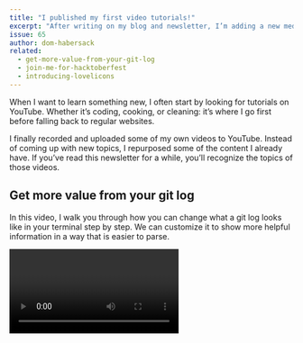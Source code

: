 ```yaml
---
title: "I published my first video tutorials!"
excerpt: "After writing on my blog and newsletter, I’m adding a new medium to my rotation. I’m taking some of my content and recording videos for it."
issue: 65
author: dom-habersack
related:
  - get-more-value-from-your-git-log
  - join-me-for-hacktoberfest
  - introducing-lovelicons
---
```


When I want to learn something new, I often start by looking for tutorials on YouTube. Whether it’s coding, cooking, or cleaning: it’s where I go first before falling back to regular websites.

I finally recorded and uploaded some of my own videos to YouTube. Instead of coming up with new topics, I repurposed some of the content I already have. If you’ve read this newsletter for a while, you’ll recognize the topics of those videos.

## Get more value from your git log

In this video, I walk you through how you can change what a git log looks like in your terminal step by step. We can customize it to show more helpful information in a way that is easier to parse.

<Video youtubeId="zqx19b1lOhc" />

## Progressive enhancement in CSS with @supports

With `@supports`, we can start using new features before all browsers support them. We give a basic version to all browsers and enhance it in browsers that support those features. The video shows how this works with the new CSS rule `backdrop-filter`.

<div className="mb-24">
  <Video youtubeId="Yzmj7-Wy95M" />
</div>

If you check them out, let me know what you like or don’t like about them. I’ll start uploading more videos soon. Any pointers you have for me early on would save me a lot of trouble. If there’s anything you want me to talk about, reply to this email and I’ll make a video on it soon!

– Dom
